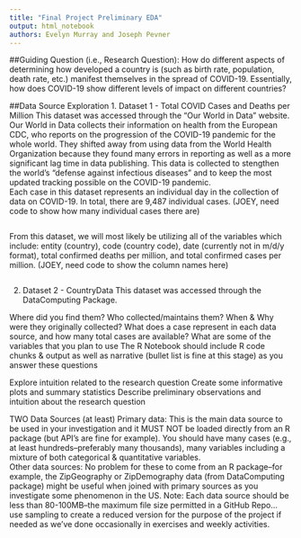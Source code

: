```yaml
---
title: "Final Project Preliminary EDA"
output: html_notebook
authors: Evelyn Murray and Joseph Pevner
---
```

##Guiding Question (i.e., Research Question):
How do different aspects of determining how developed a country is (such as birth rate, population, death rate, etc.) manifest themselves in the spread of COVID-19.  Essentially, how does COVID-19 show different levels of impact on different countries?

##Data Source Exploration
1. Dataset 1 - Total COVID Cases and Deaths per Million
This dataset was accessed through the "Our World in Data" website.  Our World in Data collects their information on health from the European CDC, who reports on the progression of the COVID-19 pandemic for the whole world.  They shifted away from using data from the World Health Organization because they found many errors in reporting as well as a more significant lag time in data publishing.  This data is collected to stengthen the world's "defense against infectious diseases" and to keep the most updated tracking possible on the COVID-19 pandemic.  
Each case in this dataset represents an individual day in the collection of data on COVID-19.  In total, there are 9,487 individual cases.   (JOEY, need code to show how many individual cases there are)
```r

```

From this dataset, we will most likely be utilizing all of the variables which include: entity (country), code (country code), date (currently not in m/d/y format), total confirmed deaths per million, and total confirmed cases per million. (JOEY, need code to show the column names here)
```r

```
2. Dataset 2 - CountryData
This dataset was accessed through the DataComputing Package.

Where did you find them?
Who collected/maintains them?
When & Why were they originally collected?
What does a case represent in each data source, and how many total cases are available?
What are some of the variables that you plan to use
The R Notebook should include R code chunks & output as well as narrative (bullet list is fine at this stage) as you answer these questions

Explore intuition related to the research question
Create some informative plots and summary statistics 
Describe preliminary observations and intuition about the research question

TWO Data Sources (at least)
Primary data:  This is the main data source to be used in your investigation and it MUST NOT be loaded directly from an R package (but API's are fine for example). You should have many cases (e.g., at least hundreds--preferably many thousands), many variables including a mixture of both categorical & quantitative variables.  
Other data sources: No problem for these to come from an R package--for example, the ZipGeography or ZipDemography data (from DataComputing package) might be useful when joined with primary sources as you investigate some phenomenon in the US. 
Note: Each data source should be less than 80-100MB--the maximum file size permitted in a GitHub Repo... use sampling to create a reduced version for the purpose of the project if needed as we've done occasionally in exercises and weekly activities.
